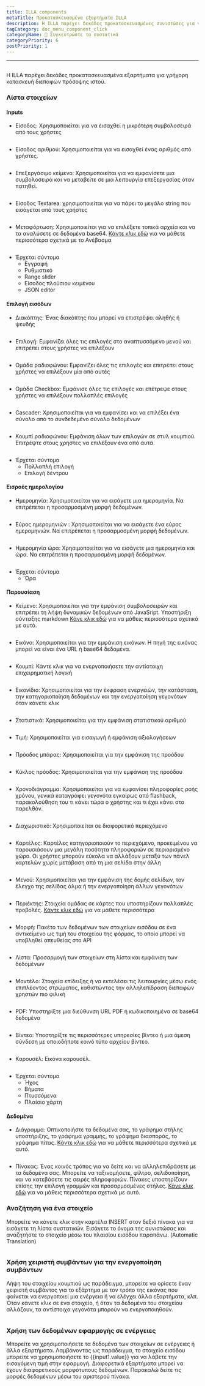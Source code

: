 ```yaml
---
title: ILLA components
metaTitle: Προκατασκευασμένα εξαρτήματα ILLA
description: Η ILLA παρέχει δεκάδες προκατασκευασμένες συνιστώσες για γρήγορη κατασκευή διεπαφών πρόσοψης ιστού
tagCategory: doc_menu_component_click
categoryName: 🧬 Συγκεντρώστε τα συστατικά
categoryPriority: 6
postPriority: 1
---
```


* * *

## <Heading hidden>ILLA components</Heading>

Η ILLA παρέχει δεκάδες προκατασκευασμένα εξαρτήματα για γρήγορη κατασκευή διεπαφών πρόσοψης ιστού.

### Λίστα στοιχείων

#### Inputs

-   Είσοδος: Χρησιμοποιείται για να εισαχθεί η μικρότερη συμβολοσειρά από τους χρήστες

<img
  src='https://cdn.illacloud.com/official-website/img/docs/assemble/illa_components.png'
  alt=""
/>

-   Είσοδος αριθμού: Χρησιμοποιείται για να εισαχθεί ένας αριθμός από χρήστες.

<img
  src='https://cdn.illacloud.com/official-website/img/docs/assemble/illa_components(1).png'
  alt=""
/>

-   Επεξεργάσιμο κείμενο: Χρησιμοποιείται για να εμφανίσετε μια συμβολοσειρά και να μεταβείτε σε μια λειτουργία επεξεργασίας όταν πατηθεί.

<img
  src='https://cdn.illacloud.com/official-website/img/docs/assemble/illa_components(2).png'
  alt=""
/>

-   Είσοδος Textarea: χρησιμοποιείται για να πάρει το μεγάλο string που εισάγεται από τους χρήστες

<img
  src='https://cdn.illacloud.com/official-website/img/docs/assemble/illa_components(3).png'
  alt=""
/>

-   Μεταφόρτωση: Χρησιμοποιείται για να επιλέξετε τοπικά αρχεία και να τα αναλύσετε σε δεδομένα base64. [Κάντε κλικ εδώ]([https://www.illacloud.com/en-US/docs/upload](https://www.illacloud.com/en-US/docs/upload)) για να μάθετε περισσότερα σχετικά με το Ανέβασμα

<img
  src='https://cdn.illacloud.com/official-website/img/docs/assemble/illa_components(4).png'
  alt=""
/>

-   Έρχεται σύντομα
    -   Εγγραφή
    -   Ρυθμιστικό
    -   Range slider
    -   Είσοδος πλούσιου κειμένου
    -   JSON editor

#### Επιλογή εισόδων

-   Διακόπτης: Ένας διακόπτης που μπορεί να επιστρέψει αληθής ή ψευδής

<img
  src='https://cdn.illacloud.com/official-website/img/docs/assemble/illa_components(5).png'
  alt=""
/>

-   Επιλογή: Εμφανίζει όλες τις επιλογές στο αναπτυσσόμενο μενού και επιτρέπει στους χρήστες να επιλέξουν

<img
  src='https://cdn.illacloud.com/official-website/img/docs/assemble/illa_components(6).png'
  alt=""
/>

-   Ομάδα ραδιοφώνου: Εμφανίζει όλες τις επιλογές και επιτρέπει στους χρήστες να επιλέξουν μία από αυτές

<img
  src='https://cdn.illacloud.com/official-website/img/docs/assemble/illa_components(7).png'
  alt=""
/>

-   Ομάδα Checkbox: Εμφάνισε όλες τις επιλογές και επέτρεψε στους χρήστες να επιλέξουν πολλαπλές επιλογές

<img
  src='https://cdn.illacloud.com/official-website/img/docs/assemble/illa_components(8).png'
  alt=""
/>

-   Cascader: Χρησιμοποιείται για να εμφανίσει και να επιλέξει ένα σύνολο από το συνδεδεμένο σύνολο δεδομένων

<img
  src='https://cdn.illacloud.com/official-website/img/docs/assemble/illa_components(9).png'
  alt=""
/>

-   Κουμπί ραδιοφώνου: Εμφάνιση όλων των επιλογών σε στυλ κουμπιού. Επιτρέψτε στους χρήστες να επιλέξουν ένα από αυτά.

<img
  src='https://cdn.illacloud.com/official-website/img/docs/assemble/illa_components(10).png'
  alt=""
/>

-   Έρχεται σύντομα
    -   Πολλαπλή επιλογή
    -   Επιλογή δέντρου

#### Εισροές ημερολογίου

-   Ημερομηνία: Χρησιμοποιείται για να εισάγετε μια ημερομηνία. Να επιτρέπεται η προσαρμοσμένη μορφή δεδομένων.

<img
  src='https://cdn.illacloud.com/official-website/img/docs/assemble/illa_components(11).png'
  alt=""
/>

-   Εύρος ημερομηνιών : Χρησιμοποιείται για να εισάγετε ένα εύρος ημερομηνιών. Να επιτρέπεται η προσαρμοσμένη μορφή δεδομένων.

<img
  src='https://cdn.illacloud.com/official-website/img/docs/assemble/illa_components(12).png'
  alt=""
/>

-   Ημερομηνία ώρα: Χρησιμοποιείται για να εισάγετε μια ημερομηνία και ώρα. Να επιτρέπεται η προσαρμοσμένη μορφή δεδομένων.

<img
  src='https://cdn.illacloud.com/official-website/img/docs/assemble/illa_components(13).png'
  alt=""
/>

-   Έρχεται σύντομα
    -   Ώρα

#### Παρουσίαση

-   Κείμενο: Χρησιμοποιείται για την εμφάνιση συμβολοσειρών και επιτρέπει τη λήψη δυναμικών δεδομένων από JavaSript. Υποστήριξη σύνταξης markdown [Κάνε κλικ εδώ]([https://www.illacloud.com/en-US/docs/text](https://www.illacloud.com/en-US/docs/text)) για να μάθεις περισσότερα σχετικά με αυτό.

<img
  src='https://cdn.illacloud.com/official-website/img/docs/assemble/illa_components(14).png'
  alt=""
/>

-   Εικόνα: Χρησιμοποιείται για την εμφάνιση εικόνων. Η πηγή της εικόνας μπορεί να είναι ένα URL ή base64 δεδομένα.

<img
  src='https://cdn.illacloud.com/official-website/img/docs/assemble/illa_components(15).png'
  alt=""
/>

-   Κουμπί: Κάντε κλικ για να ενεργοποιήσετε την αντίστοιχη επιχειρηματική λογική

<img
  src='https://cdn.illacloud.com/official-website/img/docs/assemble/illa_components(16).png'
  alt=""
/>

-   Εικονίδιο: Χρησιμοποιείται για την έκφραση ενεργειών, την κατάσταση, την κατηγοριοποίηση δεδομένων και την ενεργοποίηση γεγονότων όταν κάνετε κλικ

<img
  src='https://cdn.illacloud.com/official-website/img/docs/assemble/illa_components(17).png'
  alt=""
/>

-   Στατιστικά: Χρησιμοποιείται για την εμφάνιση στατιστικού αριθμού

<img
  src='https://cdn.illacloud.com/official-website/img/docs/assemble/illa_components(18).png'
  alt=""
/>

-   Τιμή: Χρησιμοποιείται για εισαγωγή ή εμφάνιση αξιολογήσεων

<img
  src='https://cdn.illacloud.com/official-website/img/docs/assemble/illa_components(19).png'
  alt=""
/>

-   Πρόοδος μπάρας: Χρησιμοποιείται για την εμφάνιση της προόδου

<img
  src='https://cdn.illacloud.com/official-website/img/docs/assemble/illa_components(20).png'
  alt=""
/>

-   Κύκλος πρόοδος: Χρησιμοποιείται για την εμφάνιση της προόδου

<img
  src='https://cdn.illacloud.com/official-website/img/docs/assemble/illa_components(21).png'
  alt=""
/>

-   Χρονοδιάγραμμα: Χρησιμοποιείται για να εμφανίσει πληροφορίες ροής χρόνου, γενικά καταγράφει γεγονότα εγκαίρως από flashback, παρακολούθηση του τι κάνει τώρα ο χρήστης και τι έχει κάνει στο παρελθόν.

<img
  src='https://cdn.illacloud.com/official-website/img/docs/assemble/illa_components(22).png'
  alt=""
/>

-   Διαχωριστικό: Χρησιμοποιείται σε διαφορετικό περιεχόμενο

<img
  src='https://cdn.illacloud.com/official-website/img/docs/assemble/illa_components(23).png'
  alt=""
/>

-   Καρτέλες: Καρτέλες κατηγοριοποιούν το περιεχόμενο, προκειμένου να παρουσιάσουν μια μεγάλη ποσότητα πληροφοριών σε περιορισμένο χώρο. Οι χρήστες μπορούν εύκολα να αλλάξουν μεταξύ των πάνελ καρτελών χωρίς μετάβαση από τη μια σελίδα στην άλλη

<img
  src='https://cdn.illacloud.com/official-website/img/docs/assemble/illa_components(24).png'
  alt=""
/>

-   Μενού: Χρησιμοποιείται για την εμφάνιση της δομής σελίδων, τον έλεγχο της σελίδας άλμα ή την ενεργοποίηση άλλων γεγονότων

<img
  src='https://cdn.illacloud.com/official-website/img/docs/assemble/illa_components(25).png'
  alt=""
/>

-   Περιέκτης: Στοιχεία ομάδας σε κάρτες που υποστηρίζουν πολλαπλές προβολές. [Κάντε κλικ εδώ]([https://www.illacloud.com/en-US/docs/container](https://www.illacloud.com/en-US/docs/container)) για να μάθετε περισσότερα

<img
  src='https://cdn.illacloud.com/official-website/img/docs/assemble/illa_components(26).png'
  alt=""
/>

-   Μορφή: Πακέτο των δεδομένων των στοιχείων εισόδου σε ένα αντικείμενο ως τιμή του στοιχείου της φόρμας, το οποίο μπορεί να υποβληθεί απευθείας στο API

<img
  src='https://cdn.illacloud.com/official-website/img/docs/assemble/illa_components(27).png'
  alt=""
/>

-   Λίστα: Προσαρμογή των στοιχείων στη λίστα και εμφάνιση των δεδομένων

<img
  src='https://cdn.illacloud.com/official-website/img/docs/assemble/illa_components(28).png'
  alt=""
/>

-   Μοντέλο: Στοιχεία επίδειξης ή να εκτελέσει τις λειτουργίες μέσω ενός επιπλέοντος στρώματος, καθιστώντας την αλληλεπίδραση διεπαφών χρηστών πιο φιλική

<img
  src='https://cdn.illacloud.com/official-website/img/docs/assemble/illa_components(29).png'
  alt=""
/>

-   PDF: Υποστηρίξτε μια διεύθυνση URL PDF ή κωδικοποιημένα σε base64 δεδομένα

<img
  src='https://cdn.illacloud.com/official-website/img/docs/assemble/illa_components(30).png'
  alt=""
/>

-   Βίντεο: Υποστηρίξτε τις περισσότερες υπηρεσίες βίντεο ή μια άμεση σύνδεση με οποιοδήποτε κοινό τύπο αρχείου βίντεο.

<img
  src='https://cdn.illacloud.com/official-website/img/docs/assemble/illa_components(31).png'
  alt=""
/>

-   Καρουσέλ: Εικόνα καρουσέλ.

<img
  src='https://cdn.illacloud.com/official-website/img/docs/assemble/illa_components(32).png'
  alt=""
/>

-   Έρχεται σύντομα
    -   Ήχος
    -   Βήματα
    -   Πτυσσόμενα
    -   Πλαίσιο χάρτη

#### Δεδομένα

-   Διάγραμμα: Οπτικοποιήστε τα δεδομένα σας, το γράφημα στήλης υποστήριξης, το γράφημα γραμμής, το γράφημα διασποράς, το γράφημα πίτας. [Κάντε κλικ εδώ]([https://www.illacloud.com/en-US/docs/chart](https://www.illacloud.com/en-US/docs/chart)) για να μάθετε περισσότερα σχετικά με αυτό.

<img
  src='https://cdn.illacloud.com/official-website/img/docs/assemble/illa_components(33).png'
  alt=""
/>

-   Πίνακας: Ένας κοινός τρόπος για να δείτε και να αλληλεπιδράσετε με τα δεδομένα σας. Μπορείτε να ταξινομήσετε, φίλτρο, σελιδοποίηση, και να κατεβάσετε τις σειρές πληροφοριών. Πίνακες υποστηρίζουν επίσης την επιλογή γραμμών και προσαρμοσμένες στήλες. [Κάνε κλικ εδώ]([https://www.illacloud.com/en-US/docs/table](https://www.illacloud.com/en-US/docs/table)) για να μάθεις περισσότερα σχετικά με αυτό.

### Αναζήτηση για ένα στοιχείο

Μπορείτε να κάνετε κλικ στην καρτέλα INSERT στον δεξιό πίνακα για να εισάγετε τη λίστα συστατικών. Εισάγετε το όνομα της συνιστώσας και αναζητήστε το στοιχείο μέσω του πλαισίου εισόδου παραπάνω. (Automatic Translation)

<img
  src='https://cdn.illacloud.com/official-website/img/docs/assemble/illa_components(34).png'
  alt=""
/>

### Χρήση χειριστή συμβάντων για την ενεργοποίηση συμβάντων

Λήψη του στοιχείου κουμπιού ως παράδειγμα, μπορείτε να ορίσετε έναν χειριστή συμβάντος για το εξάρτημα με τον τρόπο της εικόνας που φαίνεται να ενεργοποιεί μια ενέργεια ή να ελέγχει άλλα εξαρτήματα, κλπ. Όταν κάνετε κλικ σε ένα στοιχείο, ή όταν τα δεδομένα του στοιχείου αλλάζουν, τα αντίστοιχα γεγονότα μπορούν να ενεργοποιηθούν.

<img
  src='https://cdn.illacloud.com/official-website/img/docs/assemble/illa_components(35).png'
  alt=""
/>

### Χρήση των δεδομένων εφαρμογής σε ενέργειες

Μπορείτε να χρησιμοποιήσετε τα δεδομένα των στοιχείων σε ενέργειες ή άλλα εξαρτήματα. Λαμβάνοντας ως παράδειγμα, το στοιχείο εισόδου μπορείτε να χρησιμοποιήσετε το {{input1.value}} για να λάβετε την εισαγόμενη τιμή στην εφαρμογή. Διαφορετικά εξαρτήματα μπορεί να έχουν διαφορετικούς μορφότυπους δεδομένων. Παρακαλώ δείτε τις μορφές δεδομένων μέσω του αριστερού πίνακα.

<img
  src='https://cdn.illacloud.com/official-website/img/docs/assemble/illa_components(36).png'
  alt=""
/>
